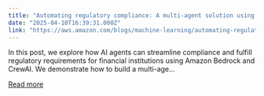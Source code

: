 ```yaml
---
title: "Automating regulatory compliance: A multi-agent solution using Amazon Bedrock and CrewAI"
date: "2025-04-10T16:39:31.000Z"
link: "https://aws.amazon.com/blogs/machine-learning/automating-regulatory-compliance-a-multi-agent-solution-using-amazon-bedrock-and-crewai/"
---
```


In this post, we explore how AI agents can streamline compliance and fulfill regulatory requirements for financial institutions using Amazon Bedrock and CrewAI. We demonstrate how to build a multi-age...

[Read more](https://aws.amazon.com/blogs/machine-learning/automating-regulatory-compliance-a-multi-agent-solution-using-amazon-bedrock-and-crewai/)
